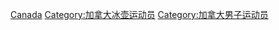 [[Category:各国男子冰壶运动员|Canada]]
[[Category:加拿大冰壶运动员|Category:加拿大冰壶运动员]]
[[Category:加拿大男子运动员|Category:加拿大男子运动员]]
